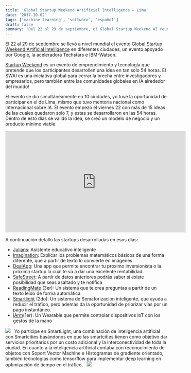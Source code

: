 ```yaml
---
title: 'Global Startup Weekend Artificial Intelligence – Lima'
date: '2017-10-02'
tags: ['machine learning', 'software', 'español']
draft: false
summary: 'Del 22 al 29 de septiembre, el Global Startup Weekend AI reunió a innovadores en 10 ciudades para crear startups en 54 horas. En Lima, brillaron iArm, un wearable para controlar IoT, y SmartLight, que optimiza el tráfico. 🚀🌐'
---
```


El 22 al 29 de septiembre se llevó a nivel mundial el evento [Global Startup Weekend Artificial Intelligence](https://www.globalswai.co/) en diferentes ciudades, un evento apoyado por Google, la aceleradora Techstars e IBM-Watson.

[Startup Weekend](https://startupweekend.org/) es un evento de emprendimiento y tecnología que pretende que los participantes desarrollen una idea en tan solo 54 horas. El SWAI es una iniciativa global para cerrar la brecha entre investigadores y empresarios, pero también entre las comunidades globales en IA alrededor del mundo!

El evento se dio simultáneamente en 10 ciudades, yo tuve la oportunidad de participar en el de Lima, mismo que tuvo mentoría nacional como internacional sobre IA. El evento empezó el viernes 22 con más de 15 ideas de las cuales quedaron solo 7, y estas se desarrollaron en las 54 horas. Dentro de esto días se validó la idea, se creó un modelo de negocio y un producto mínimo viable.

<iframe
  src="https://www.youtube.com/embed/8iDqBC-BqFo"
  width="560"
  height="315"
  frameborder="0"
  allowfullscreen="allowfullscreen"
></iframe>

A continuación detallo las startups desarrolladas en esos días:

- [Julians](https://www.f6s.com/julians): Asistente educativo inteligente
- [Imagination](https://www.f6s.com/imagination2.0): Explicar los problemas matemáticos básicos de una forma diferente, que a partir de texto lo convierte en imágenes
- [DealApp](https://www.f6s.com/dealapp): Una app que permite encontrar tu próximo inversionista o la próxima startup la cual te va a dar una excelente rentabilidad
- [SafeStreet](https://www.f6s.com/safestreet): A partir de datos anteriores podrás saber si existe posibilidad que seas asaltado y te notifica
- [ReadingMate](https://www.f6s.com/readingmate) (3er): Un sistema que te crea preguntas a partir de un texto leído de forma automática
- [Smartlight](https://www.f6s.com/smartlight-trafficshaping) (2do): Un sistema de Semaforización inteligente, que ayuda a reducir el tráfico, pero además da la oportunidad de priorizar vías por un pago instantáneo.
- [iArm](https://www.f6s.com/iarm)(1er): Un Wearable que permite controlar dispositivos IoT con los gestos de la mano

![](/static/images/content/2023/global-startupweekend-artificial-intelligence-lima/SWAI.jpg)   Yo participe en SmartLight, una combinación de inteligencia artificial con Smartcities basándonos en que las smartcities tienen como objetivo dar servicios prioritarios por un costo adicional y la interconectividad de toda la ciudad. En cuanto a la inteligencia artificial contaba con reconocimiento de objetos con Soport Vector Machine e Histogramas de gradiente orientado, también tecnologías como tensorflow para implementar deep learning en optimización de tiempo en el tráfico.   ![](/static/images/content/2023/global-startupweekend-artificial-intelligence-lima/21984610_169623990259431_6527559564965969920_n.jpg)
